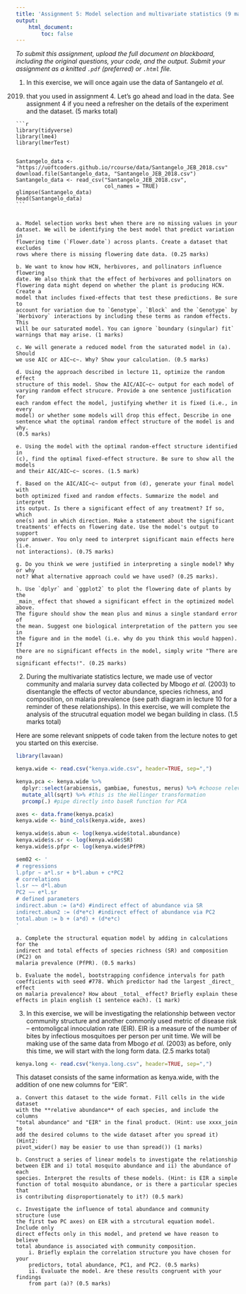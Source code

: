 ```yaml
---
title: 'Assignment 5: Model selection and multivariate statistics (9 marks)'
output:
    html_document:
        toc: false
---
```


*To submit this assignment, upload the full document on blackboard,
including the original questions, your code, and the output. Submit
your assignment as a knitted `.pdf` (preferred) or `.html` file.*

1. In this exercise, we will once again use the data of Santangelo _et al._
(2019) that you used in assignment 4. Let's go ahead and load in the data. See
assignment 4 if you need a refresher on the details of the experiment and the
dataset. (5 marks total)

    ```r
    library(tidyverse)
    library(lme4)
    library(lmerTest)
    
    
    Santangelo_data <- "https://uoftcoders.github.io/rcourse/data/Santangelo_JEB_2018.csv"
    download.file(Santangelo_data, "Santangelo_JEB_2018.csv")
    Santangelo_data <- read_csv("Santangelo_JEB_2018.csv", 
                                col_names = TRUE)
    glimpse(Santangelo_data)
    head(Santangelo_data)
    ```


    a. Model selection works best when there are no missing values in your
    dataset. We will be identifying the best model that predict variation in
    flowering time (`Flower.date`) across plants. Create a dataset that excludes
    rows where there is missing flowering date data. (0.25 marks)
    
    b. We want to know how HCN, herbivores, and pollinators influence flowering
    date. We also think that the effect of herbivores and pollinators on
    flowering data might depend on whether the plant is producing HCN. Create a
    model that includes fixed-effects that test these predictions. Be sure to
    account for variation due to `Genotype`, `Block` and the `Genotype` by
    `Herbivory` interactions by including these terms as random effects. This
    will be our saturated model. You can ignore `boundary (singular) fit`
    warnings that may arise. (1 marks)
    
    c. We will generate a reduced model from the saturated model in (a). Should
    we use AIC or AIC~c~. Why? Show your calculation. (0.5 marks)
    
    d. Using the approach described in lecture 11, optimize the random effect
    structure of this model. Show the AIC/AIC~c~ output for each model of
    varying random effect strucure. Provide a one sentence justification for
    each random effect the model, justifying whether it is fixed (i.e., in every
    model) or whether some models will drop this effect. Describe in one
    sentence what the optimal random effect structure of the model is and why.
    (0.5 marks)
    
    e. Using the model with the optimal random-effect structure identified in
    (c), find the optimal fixed-effect structure. Be sure to show all the models
    and their AIC/AIC~c~ scores. (1.5 mark)
    
    f. Based on the AIC/AIC~c~ output from (d), generate your final model with
    both optimized fixed and random effects. Summarize the model and interpret
    its output. Is there a significant effect of any treatment? If so, which
    one(s) and in which direction. Make a statement about the significant
    treatments' effects on flowering date. Use the model's output to support
    your answer. You only need to interpret significant main effects here (i.e.
    not interactions). (0.75 marks)
    
    g. Do you think we were justified in interpreting a single model? Why or why
    not? What alternative approach could we have used? (0.25 marks).

    h. Use `dplyr` and `ggplot2` to plot the flowering date of plants by the
    _main_ effect that showed a significant effect in the optimized model above.
    The figure should show the mean plus and minus a single standard error of
    the mean. Suggest one biological interpretation of the pattern you see in
    the figure and in the model (i.e. why do you think this would happen). If
    there are no significant effects in the model, simply write "There are no
    significant effects!". (0.25 marks)
    
2. During the multivariate statistics lecture, we made use of vector community
and malaria survey data collected by Mbogo _et al._ (2003) to disentangle the
effects of vector abundance, species richness, and composition, on malaria
prevalence (see path diagram in lecture 10 for a reminder of these
relationships). In this exercise, we will complete the analysis of the
strucutral equation model we began building in class. (1.5 marks total)

Here are some relevant snippets of code taken from the lecture notes to get you
started on this exercise.

```r

library(lavaan)

kenya.wide <- read.csv("kenya.wide.csv", header=TRUE, sep=",")

kenya.pca <- kenya.wide %>% 
  dplyr::select(arabiensis, gambiae, funestus, merus) %>% #choose relevant columns
  mutate_all(sqrt) %>% #this is the Hellinger transformation 
  prcomp(.) #pipe directly into baseR function for PCA

axes <- data.frame(kenya.pca$x)
kenya.wide <- bind_cols(kenya.wide, axes) 

kenya.wide$s.abun <- log(kenya.wide$total.abundance) 
kenya.wide$s.sr <- log(kenya.wide$SR) 
kenya.wide$s.pfpr <- log(kenya.wide$PfPR) 

sem02 <- '
# regressions
l.pfpr ~ a*l.sr + b*l.abun + c*PC2
# correlations
l.sr ~~ d*l.abun
PC2 ~~ e*l.sr
# defined parameters
indirect.abun := (a*d) #indirect effect of abundance via SR
indirect.abun2 := (d*e*c) #indirect effect of abundance via PC2
total.abun := b + (a*d) + (d*e*c) 
'

```

    a. Complete the structural equation model by adding in calculations for the
    indirect and total effects of species richness (SR) and composition (PC2) on
    malaria prevalence (PfPR). (0.5 marks)
  
    b. Evaluate the model, bootstrapping confidence intervals for path
    coefficients with seed #778. Which predictor had the largest _direct_ effect
    on malaria prevalence? How about _total_ effect? Briefly explain these
    effects in plain english (1 sentence each). (1 mark)


3. In this exercise, we will be investigating the relationship between vector
community structure and another commonly used metric of disease risk --
entomoligcal innoculation rate (EIR). EIR is a measure of the number of bites by
infectious mosquitoes per person per unit time. We will be making use of the
same data from Mbogo _et al._ (2003) as before, only this time, we will start
with the long form data. (2.5 marks total)

```r

kenya.long <- read.csv("kenya.long.csv", header=TRUE, sep=",")

```

This dataset consists of the same information as kenya.wide, with the addition
of one new columns for "EIR".

    a. Convert this dataset to the wide format. Fill cells in the wide dataset
    with the **relative abundance** of each species, and include the columns
    "total abundance" and "EIR" in the final product. (Hint: use xxxx_join to
    add the desired columns to the wide dataset after you spread it) (Hint2:
    pivot_wider() may be easier to use than spread()) (1 marks)

    b. Construct a series of linear models to investigate the relationship
    between EIR and i) total mosquito abundance and ii) the abundance of each
    species. Interpret the results of these models. (Hint: is EIR a simple
    function of total mosquito abundance, or is there a particular species that
    is contributing disproportionately to it?) (0.5 mark)
  
    c. Investigate the influence of total abundance and community structure (use
    the first two PC axes) on EIR with a strcutural equation model. Include only
    direct effects only in this model, and pretend we have reason to believe
    total abundance is associated with community composition.
        i. Briefly explain the correlation structure you have chosen for your
        predictors, total abundance, PC1, and PC2. (0.5 marks)
        ii. Evaluate the model. Are these results congruent with your findings
        from part (a)? (0.5 marks)

